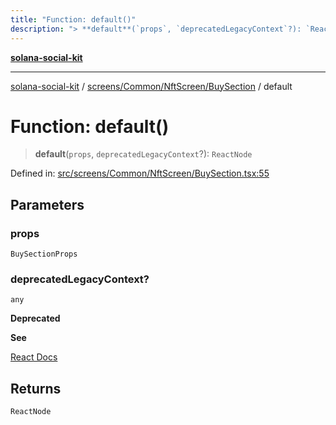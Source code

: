 ```yaml
---
title: "Function: default()"
description: "> **default**(`props`, `deprecatedLegacyContext`?): `ReactNode`"
---
```


[**solana-social-kit**](../../../../../README.mdx)

***

[solana-social-kit](../../../../../README.mdx) / [screens/Common/NftScreen/BuySection](../README.mdx) / default

# Function: default()

> **default**(`props`, `deprecatedLegacyContext`?): `ReactNode`

Defined in: [src/screens/Common/NftScreen/BuySection.tsx:55](https://github.com/SendArcade/solana-social-starter/blob/bd4b3556b8f469c27ebb06f4df65b3a36b43ba3b/src/screens/Common/NftScreen/BuySection.tsx#L55)

## Parameters

### props

`BuySectionProps`

### deprecatedLegacyContext?

`any`

**Deprecated**

**See**

[React Docs](https://legacy.reactjs.org/docs/legacy-context.html#referencing-context-in-lifecycle-methods)

## Returns

`ReactNode`
